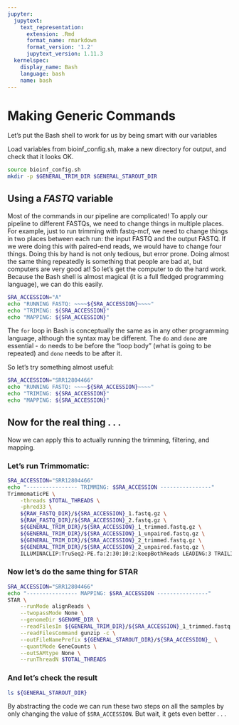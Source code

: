 ```yaml
---
jupyter:
  jupytext:
    text_representation:
      extension: .Rmd
      format_name: rmarkdown
      format_version: '1.2'
      jupytext_version: 1.11.3
  kernelspec:
    display_name: Bash
    language: bash
    name: bash
---
```


# Making Generic Commands
Let's put the Bash shell to work for us by being smart with our variables

Load variables from bioinf_config.sh, make a new directory for output, and check that it looks OK.

```bash
source bioinf_config.sh
mkdir -p $GENERAL_TRIM_DIR $GENERAL_STAROUT_DIR
```

## Using a *FASTQ* variable
Most of the commands in our pipeline are complicated! To apply our pipeline to different FASTQs, we need to change things in multiple places.  For example, just to run trimming with fastq-mcf, we need to change things in two places between each run: the input FASTQ and the output FASTQ.  If we were doing this with paired-end reads, we would have to change four things. Doing this by hand is not only tedious, but error prone.  Doing almost the same thing repeatedly is something that people are bad at, but computers are very good at!  So let's get the computer to do the hard work.  Because the Bash shell is almost magical (it is a full fledged programming language), we can do this easily.

```bash
SRA_ACCESSION="A"
echo "RUNNING FASTQ: ~~~~${SRA_ACCESSION}~~~~"
echo "TRIMING: ${SRA_ACCESSION}"
echo "MAPPING: ${SRA_ACCESSION}"
```

The `for` loop in Bash is conceptually the same as in any other programming language, although the syntax may be different.  The `do` and `done` are essential - `do` needs to be before the "loop body" (what is going to be repeated) and `done` needs to be after it.

So let's try something almost useful:

```bash
SRA_ACCESSION="SRR12804466"
echo "RUNNING FASTQ: ~~~~${SRA_ACCESSION}~~~~"
echo "TRIMING: ${SRA_ACCESSION}"
echo "MAPPING: ${SRA_ACCESSION}"
```

## Now for the real thing . . .

Now we can apply this to actually running the trimming, filtering, and mapping.

### Let's run Trimmomatic:

```bash
SRA_ACCESSION="SRR12804466"
echo "---------------- TRIMMING: $SRA_ACCESSION ----------------"
TrimmomaticPE \
    -threads $TOTAL_THREADS \
    -phred33 \
    ${RAW_FASTQ_DIR}/${SRA_ACCESSION}_1.fastq.gz \
    ${RAW_FASTQ_DIR}/${SRA_ACCESSION}_2.fastq.gz \
    ${GENERAL_TRIM_DIR}/${SRA_ACCESSION}_1_trimmed.fastq.gz \
    ${GENERAL_TRIM_DIR}/${SRA_ACCESSION}_1_unpaired.fastq.gz \
    ${GENERAL_TRIM_DIR}/${SRA_ACCESSION}_2_trimmed.fastq.gz \
    ${GENERAL_TRIM_DIR}/${SRA_ACCESSION}_2_unpaired.fastq.gz \
    ILLUMINACLIP:TruSeq2-PE.fa:2:30:10:2:keepBothReads LEADING:3 TRAILING:3 MINLEN:36
```

### Now let's do the same thing for STAR

```bash
SRA_ACCESSION="SRR12804466"
echo "---------------- MAPPING: $SRA_ACCESSION ----------------"
STAR \
    --runMode alignReads \
    --twopassMode None \
    --genomeDir $GENOME_DIR \
    --readFilesIn ${GENERAL_TRIM_DIR}/${SRA_ACCESSION}_1_trimmed.fastq.gz ${GENERAL_TRIM_DIR}/${SRA_ACCESSION}_2_trimmed.fastq.gz \
    --readFilesCommand gunzip -c \
    --outFileNamePrefix ${GENERAL_STAROUT_DIR}/${SRA_ACCESSION}_ \
    --quantMode GeneCounts \
    --outSAMtype None \
    --runThreadN $TOTAL_THREADS
```

### And let's check the result

```bash
ls ${GENERAL_STAROUT_DIR}
```

By abstracting the code we can run these two steps on all the samples by only changing the value of `$SRA_ACCESSION`. But wait, it gets even better . . .
